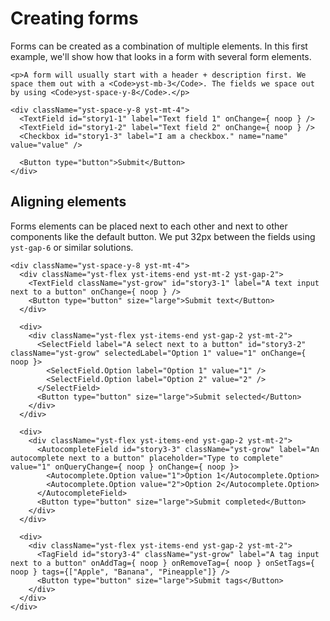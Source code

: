 
<Meta title="3) Patterns/Forms" component={Card} />

<h1>Creating forms</h1>

Forms can be created as a combination of multiple elements. In this first example, we'll show how
that looks in a form with several form elements.

<Canvas>
  <Story name="Basic form">
    <Title className="yst-mb-3">Basic form</Title>

    <p>A form will usually start with a header + description first. We space them out with a <Code>yst-mb-3</Code>. The fields we space out by using <Code>yst-space-y-8</Code>.</p>

    <div className="yst-space-y-8 yst-mt-4">
      <TextField id="story1-1" label="Text field 1" onChange={ noop } />
      <TextField id="story1-2" label="Text field 2" onChange={ noop } />
      <Checkbox id="story1-3" label="I am a checkbox." name="name" value="value" />

      <Button type="button">Submit</Button>
    </div>
  </Story>
</Canvas>

<h2>Aligning elements</h2>

Forms elements can be placed next to each other and next to other components like the default button.
We put 32px between the fields using <Code>yst-gap-6</Code> or similar solutions.

<Canvas>
  <Story name="Aligning fields">
    <Title size="2" className="yst-mb-3">Aligning text fields</Title>
    <div className="yst-space-y-8 yst-mt-4">
      <div className="yst-flex yst-gap-6">
        <TextField className="yst-grow" id="story2-1" label="First name" onChange={ noop } />
        <TextField className="yst-grow" id="story2-2" label="Last name" onChange={ noop } />
      </div>
      <div className="yst-flex yst-gap-6">
        <TextField className="yst-grow" id="story2-3" label="Street" onChange={ noop } />
        <TextField id="story2-4" label="Number" onChange={ noop } />
      </div>
    </div>
  </Story>
</Canvas>

<Canvas>
  <Story name="Aligning with buttons">
    <Title size="2" className="yst-mb-3">Aligning fields with buttons</Title>

    <div className="yst-space-y-8 yst-mt-4">
      <div className="yst-flex yst-items-end yst-mt-2 yst-gap-2">
        <TextField className="yst-grow" id="story3-1" label="A text input next to a button" onChange={ noop } />
        <Button type="button" size="large">Submit text</Button>
      </div>

      <div>
        <div className="yst-flex yst-items-end yst-gap-2 yst-mt-2">
          <SelectField label="A select next to a button" id="story3-2" className="yst-grow" selectedLabel="Option 1" value="1" onChange={ noop }>
            <SelectField.Option label="Option 1" value="1" />
            <SelectField.Option label="Option 2" value="2" />
          </SelectField>
          <Button type="button" size="large">Submit selected</Button>
        </div>
      </div>

      <div>
        <div className="yst-flex yst-items-end yst-gap-2 yst-mt-2">
          <AutocompleteField id="story3-3" className="yst-grow" label="An autocomplete next to a button" placeholder="Type to complete" value="1" onQueryChange={ noop } onChange={ noop }>
            <Autocomplete.Option value="1">Option 1</Autocomplete.Option>
            <Autocomplete.Option value="2">Option 2</Autocomplete.Option>
          </AutocompleteField>
          <Button type="button" size="large">Submit completed</Button>
        </div>
      </div>

      <div>
        <div className="yst-flex yst-items-end yst-gap-2 yst-mt-2">
          <TagField id="story3-4" className="yst-grow" label="A tag input next to a button" onAddTag={ noop } onRemoveTag={ noop } onSetTags={ noop } tags={["Apple", "Banana", "Pineapple"]} />
          <Button type="button" size="large">Submit tags</Button>
        </div>
      </div>
    </div>
  </Story>
</Canvas>
